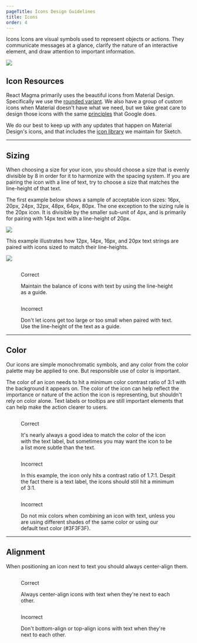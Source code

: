 ```yaml
---
pageTitle: Icons Design Guidelines
title: Icons
order: 4
---
```



<DocsHeading to="/api/icon/" type="design">
  Icons
</DocsHeading>
<LeadParagraph>
  Icons are visual symbols used to represent objects or actions. They
  communicate messages at a glance, clarify the nature of an interactive
  element, and draw attention to important information.
</LeadParagraph>

![ ](../../images/icons/icons-intro.png)

## Icon Resources

React Magma primarily uses the beautiful icons from Material Design. Specifically we use the [rounded variant](https://material.io/resources/icons/?style=round). We also have a group of custom icons when Material doesn't have what we need, but we take great care to design those icons with the same [principles](https://material.io/design/iconography/system-icons.html#design-principles) that Google does.

We do our best to keep up with any updates that happen on Material Design's icons, and that includes the [icon library](https://www.dropbox.com/home/React-Magma-Sketch) we maintain for Sketch.

---

## Sizing

When choosing a size for your icon, you should choose a size that is evenly divisible by 8 in order for it to harmonize with the spacing system. If you are pairing the icon with a line of text, try to choose a size that matches the line-height of that text.

The first example below shows a sample of acceptable icon sizes: 16px, 20px, 24px, 32px, 48px, 64px, 80px. The one exception to the sizing rule is the 20px icon. It is divisible by the smaller sub-unit of 4px, and is primarily for pairing with 14px text with a line-height of 20px.

![ ](../../images/icons/icon-sizes.png)

This example illustrates how 12px, 14px, 16px, and 20px text strings are paired with icons sized to match their line-heights.

![ ](../../images/icons/icon-text-balance.png)

<div class="two-col">
  <div class="row">
    <div class="col col-1">
      <figure>
        <img src="../../images/icons/icon-text-balance-correct.png" alt="" />
        <figcaption>
          <p class="title title-correct">Correct</p>
          <p>
            Maintain the balance of icons with text by using the line-height as
            a guide.
          </p>
        </figcaption>
      </figure>
    </div>
    <div class="col col-2">
      <figure>
        <img src="../../images/icons/icon-text-balance-incorrect.png" alt="" />
        <figcaption>
          <p class="title title-incorrect">Incorrect</p>
          <p>
            Don't let icons get too large or too small when paired with text.
            Use the line-height of the text as a guide.
          </p>
        </figcaption>
      </figure>
    </div>
  </div>
</div>

---

## Color

Our icons are simple monochromatic symbols, and any color from the color palette may be applied to one. But responsible use of color is important.

The color of an icon needs to hit a minimum color contrast ratio of 3:1 with the background it appears on. The color of the icon can help reflect the importance or nature of the action the icon is representing, but shouldn't rely on color alone. Text labels or tooltips are still important elements that can help make the action clearer to users.

<div class="two-col">
  <div class="row">
    <div class="col col-1">
      <figure>
        <img src="../../images/icons/icon-color-correct.png" alt="" />
        <figcaption>
          <p class="title title-correct">Correct</p>
          <p>
            It's nearly always a good idea to match the color of the icon with
            the text label, but sometimes you may want the icon to be a list
            more subtle than the text.
          </p>
        </figcaption>
      </figure>
    </div>
    <div class="col col-2">
      <figure>
        <img src="../../images/icons/icon-color-too-light.png" alt="" />
        <figcaption>
          <p class="title title-incorrect">Incorrect</p>
          <p>
            In this example, the icon only hits a contrast ratio of 1.7:1.
            Despit the fact there is a text label, the icons should still hit a
            minimum of 3:1.
          </p>
        </figcaption>
      </figure>
    </div>
  </div>
  <div class="row">
    <div class="col col-1">
      <figure>
        <img src="../../images/icons/icon-mixed-colors.png" alt="" />
        <figcaption>
          <p class="title title-incorrect">Incorrect</p>
          <p>
            Do not mix colors when combining an icon with text, unless you are
            using different shades of the same color or using our default text
            color (#3F3F3F).
          </p>
        </figcaption>
      </figure>
    </div>
    <div class="col col-2"></div>
  </div>
</div>

---

## Alignment

When positioning an icon next to text you should always center-align them.

<div class="two-col">
  <div class="row">
    <div class="col col-1">
      <figure>
        <img src="../../images/icons/icon-text-centered.png" alt="" />
        <figcaption>
          <p class="title title-correct">Correct</p>
          <p>
            Always center-align icons with text when they're next to each other.
          </p>
        </figcaption>
      </figure>
    </div>
    <div class="col col-2">
      <figure>
        <img src="../../images/icons/icon-text-wrong-alignment.png" alt="" />
        <figcaption>
          <p class="title title-incorrect">Incorrect</p>
          <p>
            Don't bottom-align or top-align icons with text when they're next to
            each other.
          </p>
        </figcaption>
      </figure>
    </div>
  </div>
</div>
<span class="horizontal-spacer"></span>
